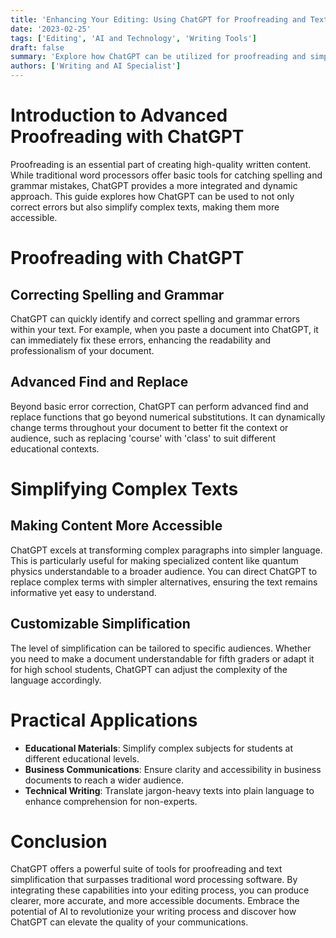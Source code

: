 ```yaml
---
title: 'Enhancing Your Editing: Using ChatGPT for Proofreading and Text Simplification'
date: '2023-02-25'
tags: ['Editing', 'AI and Technology', 'Writing Tools']
draft: false
summary: 'Explore how ChatGPT can be utilized for proofreading and simplifying text, offering a comprehensive and efficient alternative to traditional word processors.'
authors: ['Writing and AI Specialist']
---
```


# Introduction to Advanced Proofreading with ChatGPT

Proofreading is an essential part of creating high-quality written content. While traditional word processors offer basic tools for catching spelling and grammar mistakes, ChatGPT provides a more integrated and dynamic approach. This guide explores how ChatGPT can be used to not only correct errors but also simplify complex texts, making them more accessible.

# Proofreading with ChatGPT

## Correcting Spelling and Grammar

ChatGPT can quickly identify and correct spelling and grammar errors within your text. For example, when you paste a document into ChatGPT, it can immediately fix these errors, enhancing the readability and professionalism of your document.

## Advanced Find and Replace

Beyond basic error correction, ChatGPT can perform advanced find and replace functions that go beyond numerical substitutions. It can dynamically change terms throughout your document to better fit the context or audience, such as replacing 'course' with 'class' to suit different educational contexts.

# Simplifying Complex Texts

## Making Content More Accessible

ChatGPT excels at transforming complex paragraphs into simpler language. This is particularly useful for making specialized content like quantum physics understandable to a broader audience. You can direct ChatGPT to replace complex terms with simpler alternatives, ensuring the text remains informative yet easy to understand.

## Customizable Simplification

The level of simplification can be tailored to specific audiences. Whether you need to make a document understandable for fifth graders or adapt it for high school students, ChatGPT can adjust the complexity of the language accordingly.

# Practical Applications

- **Educational Materials**: Simplify complex subjects for students at different educational levels.
- **Business Communications**: Ensure clarity and accessibility in business documents to reach a wider audience.
- **Technical Writing**: Translate jargon-heavy texts into plain language to enhance comprehension for non-experts.

# Conclusion

ChatGPT offers a powerful suite of tools for proofreading and text simplification that surpasses traditional word processing software. By integrating these capabilities into your editing process, you can produce clearer, more accurate, and more accessible documents. Embrace the potential of AI to revolutionize your writing process and discover how ChatGPT can elevate the quality of your communications.
